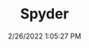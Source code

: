 ---
width: 2000
height: 1333
title: Spyder
description: Porsche 550 Spyder at European Collectibles
date: 2/26/2022 1:05:27 PM
cameraMake: Sony
cameraModel: ILCE-7M3
lens: FE 35mm F1.4 GM
settingsfStop: f/1.4
settingsISO: ISO 100
settingsShutter: 1/100
settingsFocalLength: 35 mm
---